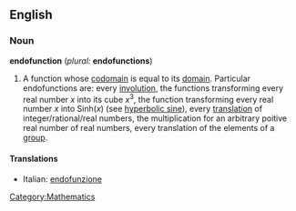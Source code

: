 ==English==

===Noun===
'''endofunction''' (''plural:'' '''endofunctions''')

# A function whose [[codomain]] is equal to its [[domain]]. Particular endofunctions are: every [[involution]], the functions transforming every real number ''x'' into its cube ''x''<sup>3</sup>, the function transforming every real number ''x'' into Sinh(''x'') (see [[hyperbolic sine]]), every [[translation]] of integer/rational/real numbers, the multiplication for an arbitrary poitive real number of real numbers, every translation of the elements of a [[group]]. 

====Translations====
*Italian: [[endofunzione]]

[[Category:Mathematics]]